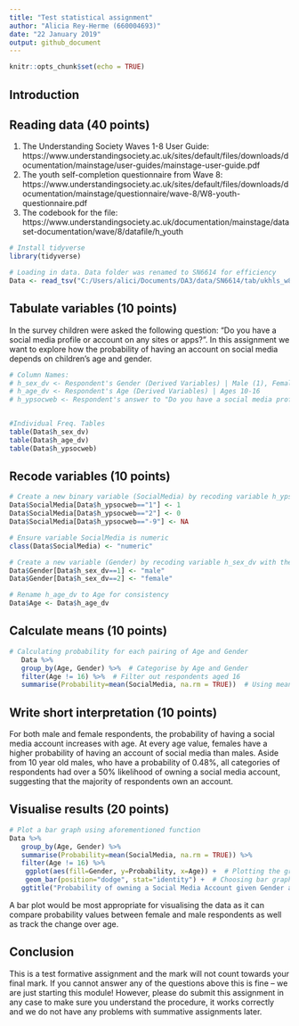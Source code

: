 ```yaml
---
title: "Test statistical assignment"
author: "Alicia Rey-Herme (660004693)"
date: "22 January 2019"
output: github_document
---
```


```r
knitr::opts_chunk$set(echo = TRUE)
```

## Introduction

## Reading data (40 points)

1) The Understanding Society Waves 1-8 User Guide: https://www.understandingsociety.ac.uk/sites/default/files/downloads/documentation/mainstage/user-guides/mainstage-user-guide.pdf
2) The youth self-completion questionnaire from Wave 8: https://www.understandingsociety.ac.uk/sites/default/files/downloads/documentation/mainstage/questionnaire/wave-8/W8-youth-questionnaire.pdf
3) The codebook for the file: https://www.understandingsociety.ac.uk/documentation/mainstage/dataset-documentation/wave/8/datafile/h_youth

```r

# Install tidyverse
library(tidyverse)

# Loading in data. Data folder was renamed to SN6614 for efficiency
Data <- read_tsv("C:/Users/alici/Documents/DA3/data/SN6614/tab/ukhls_w8/h_youth.tab")

```


## Tabulate variables (10 points)

In the survey children were asked the following question: "Do you have a social media profile or account on any sites or apps?". In this assignment we want to explore how the probability of having an account on social media depends on children's age and gender.

```r
# Column Names:
# h_sex_dv <- Respondent's Gender (Derived Variables) | Male (1), Female (2), NA (-9)
# h_age_dv <- Respondent's Age (Derived Variables) | Ages 10-16
# h_ypsocweb <- Respondent's answer to "Do you have a social media profile or account on any sites or apps? | Yes (1), No (2), NA (-9)


#Individual Freq. Tables
table(Data$h_sex_dv)
table(Data$h_age_dv)
table(Data$h_ypsocweb)

```

## Recode variables (10 points)

```r
# Create a new binary variable (SocialMedia) by recoding variable h_ypsocweb so that 1 means "yes", 0 means "no", missing values as NA
Data$SocialMedia[Data$h_ypsocweb=="1"] <- 1
Data$SocialMedia[Data$h_ypsocweb=="2"] <- 0
Data$SocialMedia[Data$h_ypsocweb=="-9"] <- NA

# Ensure variable SocialMedia is numeric 
class(Data$SocialMedia) <- "numeric"

# Create a new variable (Gender) by recoding variable h_sex_dv with the values "male" and "female"
Data$Gender[Data$h_sex_dv==1] <- "male"
Data$Gender[Data$h_sex_dv==2] <- "female"

# Rename h_age_dv to Age for consistency
Data$Age <- Data$h_age_dv

```

## Calculate means (10 points)

```r

# Calculating probability for each pairing of Age and Gender
   Data %>%
   group_by(Age, Gender) %>%  # Categorise by Age and Gender
   filter(Age != 16) %>%  # Filter out respondents aged 16
   summarise(Probability=mean(SocialMedia, na.rm = TRUE))  # Using mean() to calculate probability

```

## Write short interpretation (10 points)

For both male and female respondents, the probability of having a social media account increases with age. At every age value, females have a higher probability of having an account of social media than males. Aside from 10 year old males, who have a probability of 0.48%, all categories of respondents had over a 50% likelihood of owning a social media account, suggesting that the majority of respondents own an account.

## Visualise results (20 points)

```r

# Plot a bar graph using aforementioned function
Data %>%
   group_by(Age, Gender) %>%
   summarise(Probability=mean(SocialMedia, na.rm = TRUE)) %>%
   filter(Age != 16) %>%
    ggplot(aes(fill=Gender, y=Probability, x=Age)) +  # Plotting the graph
    geom_bar(position="dodge", stat="identity") +  # Choosing bar graph and its' properties
   ggtitle("Probability of owning a Social Media Account given Gender and Age")  # Add title
```

A bar plot would be most appropriate for visualising the data as it can compare probability values between female and male respondents as well as track the change over age.

## Conclusion

This is a test formative assignment and the mark will not count towards your final mark. If you cannot answer any of the questions above this is fine -- we are just starting this module! However, please do submit this assignment in any case to make sure you understand the procedure, it works correctly and we do not have any problems with summative assignments later.
